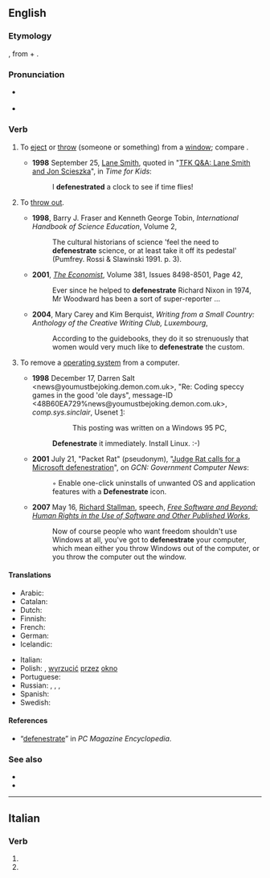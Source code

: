 ==English==
{{was wotd|2006|February|28}}

===Etymology===
{{back-form|en|defenestration}}, from {{etyl|la|en}} {{m|la|de-||out}} + {{m|la|fenestra||window}}.

===Pronunciation===
* {{a|UK}} {{IPA|/dɪˈfɛnɪstɹeɪt/|lang=en}}
* {{a|US}} {{IPA|/dəˈfɛnɪstɹeɪt/|lang=en}}

===Verb===
{{en-verb|defenestrat}}

# {{lb|en|transitive}} To [[eject]] or [[throw]] (someone or something) from a [[window]]; compare {{m|en|transfenestrate}}.
#* '''1998''' September 25, [[w:Lane Smith (illustrator)|Lane Smith]], quoted in "[http://www.timeforkids.com/TFK/teachers/wr/article/0,27972,88538,00.html TFK Q&A: Lane Smith and Jon Scieszka]", in ''Time for Kids'':
#*: I '''defenestrated''' a clock to see if time flies!
# {{lb|en|transitive}} To [[throw out]].
#* '''1998''', Barry J. Fraser and Kenneth George Tobin, ''International Handbook of Science Education'', Volume 2,
#*: The cultural historians of science 'feel the need to '''defenestrate''' science, or at least take it off its pedestal' (Pumfrey. Rossi & Slawinski 1991. p. 3).
#* '''2001''', ''[[w:The Economist|The Economist]]'', Volume 381, Issues 8498-8501, Page 42,
#*: Ever since he helped to '''defenestrate''' Richard Nixon in 1974, Mr Woodward has been a sort of super-reporter ...
#* '''2004''', Mary Carey and Kim Berquist, ''Writing from a Small Country: Anthology of the Creative Writing Club, Luxembourg'',
#*: According to the guidebooks, they do it so strenuously that women would very much like to '''defenestrate''' the custom.
# {{lb|en|computing|transitive|humorous|slang}} To remove a {{w|Windows}} [[operating system]] from a computer.
#* '''1998''' December 17, Darren Salt &lt;news@youmustbejoking.demon.com.uk>, "Re: Coding speccy games in the good 'ole days", message-ID &lt;48B60EA729%news@youmustbejoking.demon.com.uk>, ''comp.sys.sinclair'', Usenet&nbsp;[http://google.com/group/comp.sys.sinclair/msg/8b00481a8be589d2]:
#*:: This posting was written on a Windows 95 PC,
#*: '''Defenestrate''' it immediately. Install Linux. :-)
#* '''2001''' July 21, "Packet Rat" (pseudonym), "[http://gcn.com/articles/2001/07/21/packet-rat_633659204168370717.aspx Judge Rat calls for a Microsoft defenestration]", <!-- retrieved 2009 May 17 --> on ''GCN: Government Computer News'':
#*: ◦ Enable one-click uninstalls of unwanted OS and application features with a '''Defenestrate''' icon.
#* '''2007''' May 16, [[w:Richard Stallman|Richard Stallman]], speech, ''[[s:Free Software and Beyond: Human Rights in the Use of Software and Other Published Works|Free Software and Beyond: Human Rights in the Use of Software and Other Published Works]]'',
#*: Now of course people who want freedom shouldn't use Windows at all, you've got to '''defenestrate''' your computer, which mean either you throw Windows out of the computer, or you throw the computer out the window.

====Translations====
{{trans-top|eject from a window}}
* Arabic: {{t|ar|يلقي من النافذَة}}
* Catalan: {{t+|ca|defenestrar}}
* Dutch: {{t+|nl|defenestreren}}
* Finnish: {{t|fi|[[heittää]] [[ikkuna]]sta [[ulos]]}}
* French: {{t+|fr|défenestrer}}
* German: {{t+|de|defenestrieren}}
* Icelandic: {{t|is|henda út um glugga}}
{{trans-mid}}
* Italian: {{t+|it|defenestrare}}
* Polish: {{t|pl|defenestrować}}, [[wyrzucić]] [[przez]] [[okno]]
* Portuguese: {{t+|pt|defenestrar}}
* Russian: {{t|ru|[[выбра́сывать]] [[из]] [[окно|окна́]]|impf}}, {{t|ru|[[вы́бросить]] [[из]] [[окно|окна́]]|pf}}, {{t|ru|[[выки́дывать]] [[из]] [[окно|окна́]]|impf}}, {{t|ru|[[вы́кинуть]] [[из]] [[окно|окна́]]|pf}}
* Spanish: {{t+|es|defenestrar}}
* Swedish: {{t+|sv|defenestrera}}
{{trans-bottom}}

====References====
* “[http://www.pcmag.com/encyclopedia_term/0,2542,t=defenestrate&i=56449,00.asp defenestrate]” in ''PC Magazine Encyclopedia''.

===See also===
* {{pedialite|Defenestration}}
* {{pedialite|Defenestrations of Prague}}

----

==Italian==

===Verb===
{{head|it|verb form}}

# {{inflection of|defenestrare||2|p|pres|ind|lang=it}}
# {{inflection of|defenestrare||2|p|imp|lang=it}}